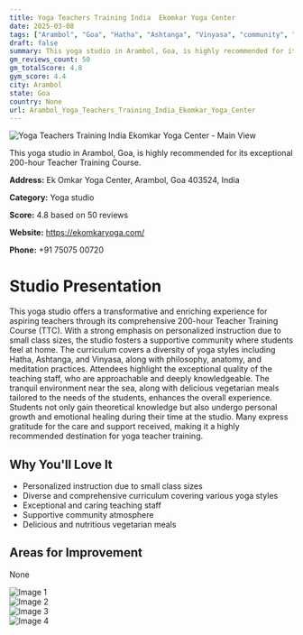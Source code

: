 ```yaml
---
title: Yoga Teachers Training India  Ekomkar Yoga Center
date: 2025-03-08
tags: ["Arambol", "Goa", "Hatha", "Ashtanga", "Vinyasa", "community", "supportive environment", "Arambol"]  
draft: false
summary: This yoga studio in Arambol, Goa, is highly recommended for its exceptional 200-hour Teacher Training Course.
gm_reviews_count: 50
gm_totalScore: 4.8
gym_score: 4.4
city: Arambol
state: Goa
country: None
url: Arambol_Yoga_Teachers_Training_India_Ekomkar_Yoga_Center
---
```


<div className="aspect-[16/9] relative my-8">
  <img 
    src="https://lh5.googleusercontent.com/p/AF1QipOj6ti2JU_hkSVNSWiN77EJoW8XTykS0P2EJVc_=w1920-h1080-k-no"
    alt="Yoga Teachers Training India  Ekomkar Yoga Center - Main View"
    className="object-cover absolute inset-0 w-full h-full rounded-lg"
  />
</div>

This yoga studio in Arambol, Goa, is highly recommended for its exceptional 200-hour Teacher Training Course.

**Address:** Ek Omkar Yoga Center, Arambol, Goa 403524, India

**Category:** Yoga studio

**Score:** 4.8 based on 50 reviews

**Website:** https://ekomkaryoga.com/

**Phone:** +91 75075 00720

# Studio Presentation

This yoga studio offers a transformative and enriching experience for aspiring teachers through its comprehensive 200-hour Teacher Training Course (TTC). With a strong emphasis on personalized instruction due to small class sizes, the studio fosters a supportive community where students feel at home. The curriculum covers a diversity of yoga styles including Hatha, Ashtanga, and Vinyasa, along with philosophy, anatomy, and meditation practices. Attendees highlight the exceptional quality of the teaching staff, who are approachable and deeply knowledgeable. The tranquil environment near the sea, along with delicious vegetarian meals tailored to the needs of the students, enhances the overall experience. Students not only gain theoretical knowledge but also undergo personal growth and emotional healing during their time at the studio. Many express gratitude for the care and support received, making it a highly recommended destination for yoga teacher training.

## Why You'll Love It

- Personalized instruction due to small class sizes
- Diverse and comprehensive curriculum covering various yoga styles
- Exceptional and caring teaching staff
- Supportive community atmosphere
- Delicious and nutritious vegetarian meals

## Areas for Improvement

None

<div className="grid grid-cols-1 xl:grid-cols-2 gap-4 my-8">
<div className="aspect-[4/3] relative"><img src="https://lh3.googleusercontent.com/p/AF1QipNhB-KM22qJ4O0VCwRO_OZ6NgmLKeJRHVUVVsxH=w1920-h1080-k-no" alt="Image 1" className="object-cover absolute inset-0 w-full h-full rounded-lg" /></div>
<div className="aspect-[4/3] relative"><img src="https://lh5.googleusercontent.com/p/AF1QipO1AT-VdMZw7pLGZ4R8etnNXo9sYPkT-jIzslp1=w1920-h1080-k-no" alt="Image 2" className="object-cover absolute inset-0 w-full h-full rounded-lg" /></div>
<div className="aspect-[4/3] relative"><img src="https://lh5.googleusercontent.com/p/AF1QipNJXRveof0q5fzltek3ln9j7opgWE4PuTvOGcYv=w1920-h1080-k-no" alt="Image 3" className="object-cover absolute inset-0 w-full h-full rounded-lg" /></div>
<div className="aspect-[4/3] relative"><img src="https://lh5.googleusercontent.com/p/AF1QipOJJPRNu3cexGQvvp2TR1CEVCm5JPV-1zDC0M3N=w1920-h1080-k-no" alt="Image 4" className="object-cover absolute inset-0 w-full h-full rounded-lg" /></div>
</div>